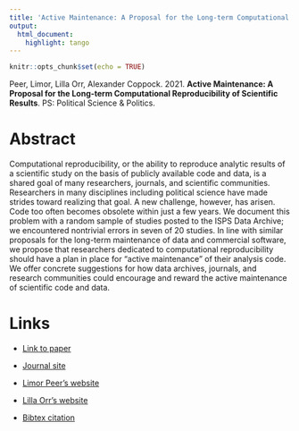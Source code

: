 ```yaml
---
title: 'Active Maintenance: A Proposal for the Long-term Computational Reproducibility of Scientific Results'
output:
  html_document:
    highlight: tango
---
```


```r
knitr::opts_chunk$set(echo = TRUE)
```

Peer, Limor, Lilla Orr, Alexander Coppock. 2021. <b>Active Maintenance: A Proposal for the Long-term Computational Reproducibility of Scientific Results</b>. PS: Political Science \& Politics.

# Abstract
Computational reproducibility, or the ability to reproduce analytic results of a scientific study on the basis of publicly available code and data, is a shared goal of many researchers, journals, and scientific communities. Researchers in many disciplines including political science have made strides toward realizing that goal. A new challenge, however, has arisen. Code too often becomes obsolete within just a few years. We document this problem with a random sample of studies posted to the ISPS Data Archive; we encountered nontrivial errors in seven of 20 studies. In line with similar proposals for the long-term maintenance of data and commercial software, we propose that researchers dedicated to computational reproducibility should have a plan in place for “active maintenance” of their analysis code. We offer concrete suggestions for how data archives, journals, and research communities could encourage and reward the active maintenance of scientific code and data.

# Links
 - <a href='peer_orr_coppock_2021.pdf' target='_blank'>Link to paper</a>
 - <a href='https://doi.org/10.1017/S1049096521000366'target='_blank'>Journal site</a>

 - <a href= 'https://isps.yale.edu/team/limor-peer' target='_blank'>Limor Peer's website</a>
 - <a href= 'https://lillaorr.com' target='_blank'>Lilla Orr's website</a>
 - <a href='peer_orr_coppock_2021.txt'target='_blank'>Bibtex citation</a>

